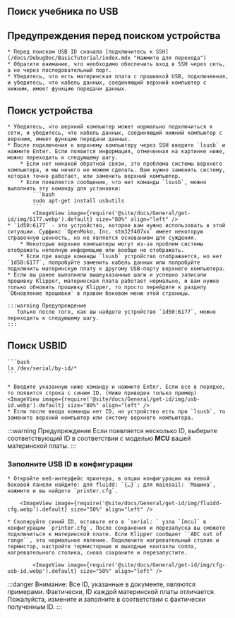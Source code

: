 ## Поиск учебника по USB

## Предупреждения перед поиском устройства

    * Перед поиском USB ID сначала [подключитесь к SSH](/docs/DebugDoc/BasicTutorial/index.mdx "Нажмите для перехода")
    * Обратите внимание, что необходимо обеспечить вход в SSH через сеть, а не через последовательный порт.
    * Убедитесь, что есть материнская плата с прошивкой USB, подключенная, и убедитесь, что кабель данных, соединяющий верхний компьютер с нижним, имеет функцию передачи данных.

## Поиск устройства
    * Убедитесь, что верхний компьютер может нормально подключиться к сети, и убедитесь, что кабель данных, соединяющий нижний компьютер с верхним, имеет функцию передачи данных.
    * После подключения к верхнему компьютеру через SSH введите `lsusb` и нажмите Enter. Если появится информация, отмеченная на картинке ниже, можно переходить к следующему шагу.
        * Если нет никакой обратной связи, это проблема системы верхнего компьютера, и мы ничего не можем сделать. Вам нужно заменить систему, которая точно работает, или заменить верхний компьютер.
        * Если появляется сообщение, что нет команды `lsusb`, можно выполнить эту команду для установки:
            ```bash
            sudo apt-get install usbutils
            ```
            <ImageView image={require('@site/docs/General/get-id/img/6177.webp').default} size="80%" align="left" /> 
    * `1d50:6177` - это устройство, которое вам нужно использовать в этой ситуации. Суффикс `OpenMoko, Inc. stm32f407xx` имеет некоторую справочную ценность, но не является основанием для суждения.
        * Некоторые верхние компьютеры могут из-за проблем системы отображать неполную информацию или вообще не отображать.
        * Если при вводе команды `lsusb` устройство отображается, но нет `1d50:6177`, попробуйте заменить кабель данных или попробуйте подключить материнскую плату к другому USB-порту верхнего компьютера.
    * Если вы ранее выполнили вышеуказанные шаги и успешно записали прошивку Klipper, материнская плата работает нормально, и вам нужно только обновить прошивку Klipper, то просто перейдите к разделу `Обновление прошивки` в правом боковом меню этой страницы.

    :::warning Предупреждение
       Только после того, как вы найдете устройство `1d50:6177`, можно переходить к следующему шагу.
    :::

## Поиск USBID

    ```bash
    ls /dev/serial/by-id/*
    ```

    * Введите указанную ниже команду и нажмите Enter. Если все в порядке, то появится строка с синим ID. (Ниже приведен только пример)
    <ImageView image={require('@site/docs/General/get-id/img/usb-id.webp').default} size="80%" align="left" />
    * Если после ввода команды нет ID, но устройство есть при `lsusb`, то замените верхний компьютер или систему верхнего компьютера.


:::warning Предупреждение
Если появляется несколько ID, выберите соответствующий ID в соответствии с моделью **MCU** вашей материнской платы.
:::

### Заполните USB ID в конфигурации

    * Откройте веб-интерфейс принтера, в опции конфигурации на левой боковой панели найдите: для fluidd: `{…}`; для mainsail: `Машина`, нажмите и вы найдете `printer.cfg`.

        <ImageView image={require('@site/docs/General/get-id/img/fluidd-cfg.webp').default} size="50%" align="left" />

    * Скопируйте синий ID, вставьте его в `serial: ` узла `[mcu]` в конфигурации `printer.cfg`. После сохранения и перезапуска вы сможете подключиться к материнской плате. Если Klipper сообщает ``ADC out of range``, это нормальное явление. Подключите нагревательный столик и термистор, настройте термисторные и выходные контакты сопла, нагревательного столика, снова сохраните и перезапустите.

            <ImageView image={require('@site/docs/General/get-id/img/cfg-usb-id.webp').default} size="50%" align="left" />

:::danger
Внимание: Все ID, указанные в документе, являются примерами. Фактически, ID каждой материнской платы отличается. Пожалуйста, измените и заполните в соответствии с фактически полученным ID.
::: 